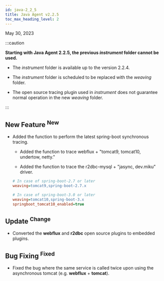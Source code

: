 ```yaml
---
id: java-2_2_5
title: Java Agent v2.2.5
toc_max_heading_level: 2
---
```


May 30, 2023

:::caution

**Starting with Java Agent 2.2.5, the previous _instrument_ folder cannot be used.**

-   The _instrument_ folder is available up to the version 2.2.4.

-   The _instrument_ folder is scheduled to be replaced with the _weaving_ folder.

-   The open source tracing plugin used in _instrument_ does not guarantee normal operation in the new _weaving_ folder.

:::

## New Feature <sup><Status>New</Status></sup>

-   Added the function to perform the latest spring-boot synchronous tracing.

    -   Added the function to trace webflux + "tomcat9, tomcat10, undertow, netty."

    -   Added the function to trace the r2dbc-mysql + "jasync, dev.miku" driver.

    ```ini title='whatap.conf'
    # In case of spring-boot-2.7 or later
    weaving=tomcat9,spring-boot-2.7.x

    # In case of spring-boot-3.0 or later
    weaving=tomcat10,spring-boot-3.x
    springboot_tomcat10_enabled=true
    ```

## Update <sup><Status>Change</Status></sup>

-   Converted the **webflux** and **r2dbc** open source plugins to embedded plugins.

## Bug Fixing <sup><Status>Fixed</Status></sup>

-   Fixed the bug where the same service is called twice upon using the asynchronous tomcat (e.g. **webflux** + **tomcat**).
